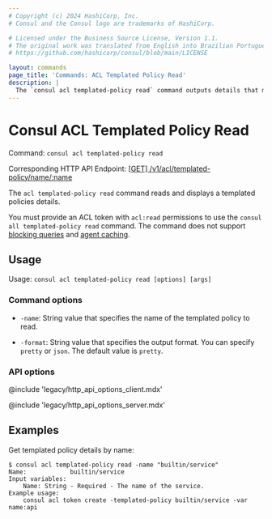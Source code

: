 ```yaml
---
# Copyright (c) 2024 HashiCorp, Inc.
# Consul and the Consul logo are trademarks of HashiCorp.

# Licensed under the Business Source License, Version 1.1.
# The original work was translated from English into Brazilian Portuguese.
# https://github.com/hashicorp/consul/blob/main/LICENSE

layout: commands
page_title: 'Commands: ACL Templated Policy Read'
description: |
  The `consul acl templated-policy read` command outputs details that make up an ACL templated policy of the specified name.
---
```


# Consul ACL Templated Policy Read

Command: `consul acl templated-policy read`

Corresponding HTTP API Endpoint: [\[GET\] /v1/acl/templated-policy/name/:name](/consul/api-docs/acl/templated-policies#read-a-templated-policy-by-name)

The `acl templated-policy read` command reads and displays a templated policies details.

You must provide an ACL token with `acl:read` permissions to use the `consul all templated-policy read` command.
The command does not support [blocking queries](/consul/api-docs/features/blocking) and [agent caching](/consul/api-docs/features/caching).

## Usage

Usage: `consul acl templated-policy read [options] [args]`

### Command options

- `-name`: String value that specifies the name of the templated policy to read.

- `-format`: String value that specifies the output format. You can specify `pretty` or `json`. The default value is `pretty`.

### API options

@include 'legacy/http_api_options_client.mdx'

@include 'legacy/http_api_options_server.mdx'

## Examples

Get templated policy details by name:

```shell-session
$ consul acl templated-policy read -name "builtin/service"
Name:            builtin/service
Input variables:
	Name: String - Required - The name of the service.
Example usage:
	consul acl token create -templated-policy builtin/service -var name:api
```
